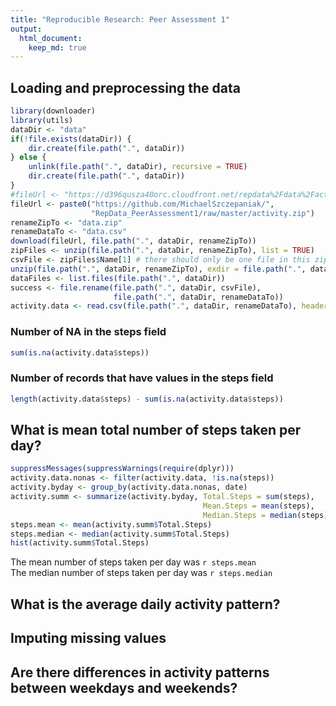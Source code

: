 ```yaml
---
title: "Reproducible Research: Peer Assessment 1"
output: 
  html_document:
    keep_md: true
---
```


## Loading and preprocessing the data

```r
library(downloader)
library(utils)
dataDir <- "data"
if(!file.exists(dataDir)) {
    dir.create(file.path(".", dataDir))
} else {
    unlink(file.path(".", dataDir), recursive = TRUE)
    dir.create(file.path(".", dataDir))
}
#fileUrl <- "https://d396qusza40orc.cloudfront.net/repdata%2Fdata%2Factivity.zip"
fileUrl <- paste0("https://github.com/MichaelSzczepaniak/",
                  "RepData_PeerAssessment1/raw/master/activity.zip")
renameZipTo <- "data.zip"
renameDataTo <- "data.csv"
download(fileUrl, file.path(".", dataDir, renameZipTo))
zipFiles <- unzip(file.path(".", dataDir, renameZipTo), list = TRUE)
csvFile <- zipFiles$Name[1] # there should only be one file in this zip archive
unzip(file.path(".", dataDir, renameZipTo), exdir = file.path(".", dataDir))
dataFiles <- list.files(file.path(".", dataDir))
success <- file.rename(file.path(".", dataDir, csvFile),
                       file.path(".", dataDir, renameDataTo))
activity.data <- read.csv(file.path(".", dataDir, renameDataTo), header = TRUE)

```
### Number of NA in the **steps** field
```r
sum(is.na(activity.data$steps))
```
### Number of records that have values in the **steps** field

```r
length(activity.data$steps) - sum(is.na(activity.data$steps))
```
## What is mean total number of steps taken per day?

```r
suppressMessages(suppressWarnings(require(dplyr)))
activity.data.nonas <- filter(activity.data, !is.na(steps))
activity.byday <- group_by(activity.data.nonas, date)
activity.summ <- summarize(activity.byday, Total.Steps = sum(steps),
                                           Mean.Steps = mean(steps),
                                           Median.Steps = median(steps))
steps.mean <- mean(activity.summ$Total.Steps)
steps.median <- median(activity.summ$Total.Steps)
hist(activity.summ$Total.Steps)
```

The mean number of steps taken per day was `r steps.mean`  
The median number of steps taken per day was `r steps.median`  

## What is the average daily activity pattern?



## Imputing missing values



## Are there differences in activity patterns between weekdays and weekends?
